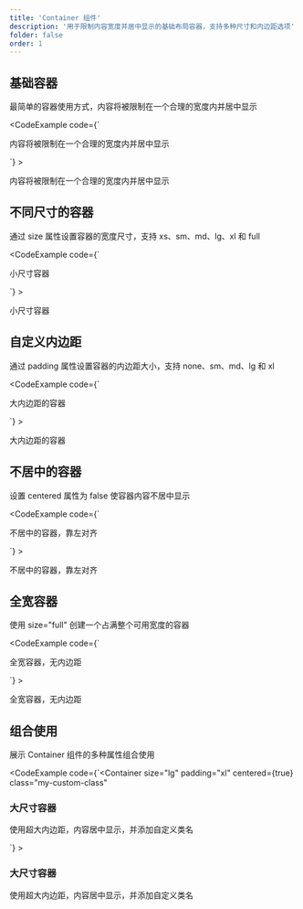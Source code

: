 ```yaml
---
title: 'Container 组件'
description: '用于限制内容宽度并居中显示的基础布局容器，支持多种尺寸和内边距选项'
folder: false
order: 1
---
```



## 基础容器

最简单的容器使用方式，内容将被限制在一个合理的宽度内并居中显示

<CodeExample
  code={`<Container>
  <p>内容将被限制在一个合理的宽度内并居中显示</p>
</Container>`}
>
  <Container>
    <p>内容将被限制在一个合理的宽度内并居中显示</p>
  </Container>
</CodeExample>

## 不同尺寸的容器

通过 size 属性设置容器的宽度尺寸，支持 xs、sm、md、lg、xl 和 full

<CodeExample
  code={`<Container size="sm">
  <p>小尺寸容器</p>
</Container>`}
>
  <Container size="sm">
    <p>小尺寸容器</p>
  </Container>
</CodeExample>

## 自定义内边距

通过 padding 属性设置容器的内边距大小，支持 none、sm、md、lg 和 xl

<CodeExample
  code={`<Container padding="lg">
  <p>大内边距的容器</p>
</Container>`}
>
  <Container padding="lg">
    <p>大内边距的容器</p>
  </Container>
</CodeExample>

## 不居中的容器

设置 centered 属性为 false 使容器内容不居中显示

<CodeExample
  code={`<Container centered={false}>
  <p>不居中的容器，靠左对齐</p>
</Container>`}
>
  <Container centered={false}>
    <p>不居中的容器，靠左对齐</p>
  </Container>
</CodeExample>

## 全宽容器

使用 size="full" 创建一个占满整个可用宽度的容器

<CodeExample
  code={`<Container size="full" padding="none">
  <p>全宽容器，无内边距</p>
</Container>`}
>
  <Container size="full" padding="none">
    <p>全宽容器，无内边距</p>
  </Container>
</CodeExample>

## 组合使用

展示 Container 组件的多种属性组合使用

<CodeExample
  code={`<Container 
  size="lg" 
  padding="xl" 
  centered={true}
  class="my-custom-class"
>
  <div class="bg-base-200 p-4 rounded-lg">
    <h3 class="text-lg font-bold">大尺寸容器</h3>
    <p>使用超大内边距，内容居中显示，并添加自定义类名</p>
  </div>
</Container>`}
>
  <Container 
    size="lg" 
    padding="xl" 
    centered={true}
    class="my-custom-class"
  >
    <div class="bg-base-200 p-4 rounded-lg">
      <h3 class="text-lg font-bold">大尺寸容器</h3>
      <p>使用超大内边距，内容居中显示，并添加自定义类名</p>
    </div>
  </Container>
</CodeExample>
